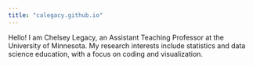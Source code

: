 ```yaml
---
title: "calegacy.github.io"
---
```


Hello! I am Chelsey Legacy, an Assistant Teaching Professor at the University of Minnesota. My research interests include statistics and data science education, with a focus on coding and visualization.
